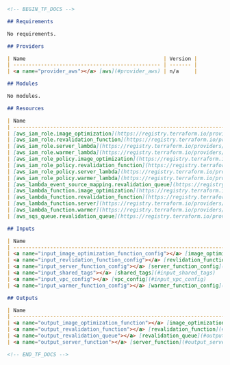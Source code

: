 ```md README
<!-- BEGIN_TF_DOCS -->

## Requirements

No requirements.

## Providers

| Name                                             | Version |
| ------------------------------------------------ | ------- |
| <a name="provider_aws"></a> [aws](#provider_aws) | n/a     |

## Modules

No modules.

## Resources

| Name                                                                                                                                                          | Type     |
| ------------------------------------------------------------------------------------------------------------------------------------------------------------- | -------- |
| [aws_iam_role.image_optimization](https://registry.terraform.io/providers/hashicorp/aws/latest/docs/resources/iam_role)                                       | resource |
| [aws_iam_role.revalidation_function](https://registry.terraform.io/providers/hashicorp/aws/latest/docs/resources/iam_role)                                    | resource |
| [aws_iam_role.server_lambda](https://registry.terraform.io/providers/hashicorp/aws/latest/docs/resources/iam_role)                                            | resource |
| [aws_iam_role.warmer_lambda](https://registry.terraform.io/providers/hashicorp/aws/latest/docs/resources/iam_role)                                            | resource |
| [aws_iam_role_policy.image_optimization](https://registry.terraform.io/providers/hashicorp/aws/latest/docs/resources/iam_role_policy)                         | resource |
| [aws_iam_role_policy.revalidation_function](https://registry.terraform.io/providers/hashicorp/aws/latest/docs/resources/iam_role_policy)                      | resource |
| [aws_iam_role_policy.server_lambda](https://registry.terraform.io/providers/hashicorp/aws/latest/docs/resources/iam_role_policy)                              | resource |
| [aws_iam_role_policy.warmer_lambda](https://registry.terraform.io/providers/hashicorp/aws/latest/docs/resources/iam_role_policy)                              | resource |
| [aws_lambda_event_source_mapping.revalidation_queue](https://registry.terraform.io/providers/hashicorp/aws/latest/docs/resources/lambda_event_source_mapping) | resource |
| [aws_lambda_function.image_optimization](https://registry.terraform.io/providers/hashicorp/aws/latest/docs/resources/lambda_function)                         | resource |
| [aws_lambda_function.revalidation_function](https://registry.terraform.io/providers/hashicorp/aws/latest/docs/resources/lambda_function)                      | resource |
| [aws_lambda_function.server](https://registry.terraform.io/providers/hashicorp/aws/latest/docs/resources/lambda_function)                                     | resource |
| [aws_lambda_function.warmer](https://registry.terraform.io/providers/hashicorp/aws/latest/docs/resources/lambda_function)                                     | resource |
| [aws_sqs_queue.revalidation_queue](https://registry.terraform.io/providers/hashicorp/aws/latest/docs/resources/sqs_queue)                                     | resource |

## Inputs

| Name                                                                                                                                    | Description                                       | Type                                                                                                                                                                                                                                                                                                                                                  | Default                                                                                    | Required |
| --------------------------------------------------------------------------------------------------------------------------------------- | ------------------------------------------------- | ----------------------------------------------------------------------------------------------------------------------------------------------------------------------------------------------------------------------------------------------------------------------------------------------------------------------------------------------------- | ------------------------------------------------------------------------------------------ | :------: |
| <a name="input_image_optimization_function_config"></a> [image_optimization_function_config](#input_image_optimization_function_config) | Configuration for the image optimization function | <pre>object({<br> filename = string<br> function_name = optional(string, "image-optimization")<br> handler = optional(string, "index.mjs")<br> memory_size = optional(number, 2048)<br> runtime = optional(string, "nodejs20.x")<br> timeout = optional(number, 10)<br> tracing_enabled = optional(bool, true)<br> })</pre>                           | n/a                                                                                        |   yes    |
| <a name="input_revlidation_function_config"></a> [revlidation_function_config](#input_revlidation_function_config)                      | Configuration for the revalidation function       | <pre>object({<br> filename = string<br> function_name = optional(string, "revalidation")<br> handler = optional(string, "index.mjs")<br> memory_size = optional(number, 2048)<br> runtime = optional(string, "nodejs20.x")<br> timeout = optional(number, 10)<br> tracing_enabled = optional(bool, true)<br> })</pre>                                 | n/a                                                                                        |   yes    |
| <a name="input_server_function_config"></a> [server_function_config](#input_server_function_config)                                     | Configuration for the server function             | <pre>object({<br> filename = string<br> function_name = optional(string, "server")<br> handler = optional(string, "index.mjs")<br> memory_size = optional(number, 2048)<br> runtime = optional(string, "nodejs20.x")<br> timeout = optional(number, 10)<br> tracing_enabled = optional(bool, true)<br> })</pre>                                       | n/a                                                                                        |   yes    |
| <a name="input_shared_tags"></a> [shared_tags](#input_shared_tags)                                                                      | Tags to be applied to all resources               | `map(string)`                                                                                                                                                                                                                                                                                                                                         | `{}`                                                                                       |    no    |
| <a name="input_vpc_config"></a> [vpc_config](#input_vpc_config)                                                                         | Configuration for the AWS networking              | <pre>object({<br> enabled = optional(bool, false)<br> subnet_ids = optional(list(string), [])<br> security_group_ids = optional(list(string), [])<br> })</pre>                                                                                                                                                                                        | <pre>{<br> "enabled": false,<br> "security_group_ids": [],<br> "subnet_ids": []<br>}</pre> |    no    |
| <a name="input_warmer_function_config"></a> [warmer_function_config](#input_warmer_function_config)                                     | Configuration for the warmer function             | <pre>object({<br> filename = string<br> function_name = optional(string, "warmer")<br> handler = optional(string, "index.mjs")<br> memory_size = optional(number, 2048)<br> runtime = optional(string, "nodejs20.x")<br> timeout = optional(number, 10)<br> tracing_enabled = optional(bool, true)<br> concurrency = optional(number, 1)<br> })</pre> | n/a                                                                                        |   yes    |

## Outputs

| Name                                                                                                                 | Description                                                                                                                                     |
| -------------------------------------------------------------------------------------------------------------------- | ----------------------------------------------------------------------------------------------------------------------------------------------- |
| <a name="output_image_optimization_function"></a> [image_optimization_function](#output_image_optimization_function) | The image optimization function attributes. Attributes are documented under the aws_lambda_function resource in the AWS Provider documentation. |
| <a name="output_revalidation_function"></a> [revalidation_function](#output_revalidation_function)                   | The revalidation function attributes. Attributes are documented under the aws_lambda_function resource in the AWS Provider documentation.       |
| <a name="output_revalidation_queue"></a> [revalidation_queue](#output_revalidation_queue)                            | The revalidation queue attributes. Attributes are documented under the aws_sqs_queue resource in the AWS Provider documentation.                |
| <a name="output_server_function"></a> [server_function](#output_server_function)                                     | The server function attributes. Attributes are documented under the aws_lambda_function resource in the AWS Provider documentation.             |

<!-- END_TF_DOCS -->
```
